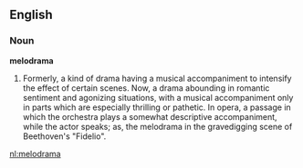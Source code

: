 ==English==

===Noun===

'''melodrama'''

#Formerly, a kind of drama having a musical accompaniment to intensify the effect of certain scenes. Now, a drama abounding in romantic sentiment and agonizing situations, with a musical accompaniment only in parts which are especially thrilling or pathetic. In opera, a passage in which the orchestra plays a somewhat descriptive accompaniment, while the actor speaks; as, the melodrama in the gravedigging scene of Beethoven's "Fidelio".

[[nl:melodrama]]